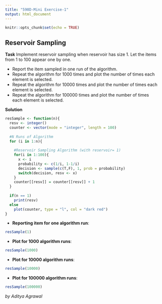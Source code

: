 ```yaml
---
title: "590D-Mini Exercise-1"
output: html_document
---
```


```r
knitr::opts_chunk$set(echo = TRUE)
```

## Reservoir Sampling

**Task**
Implement reservoir sampling when reservoir has size 1. Let the items from 1 to 100 appear one by one.

* Report the item sampled in one run of the algorithm.
* Repeat the algorithm for 1000 times and plot the
number of times each element is selected.
* Repeat the algorithm for 10000 times and plot the number of times each element is selected.
* Repeat the algorithm for 100000 times and plot the number of times each element is selected.

**Solution**

```r
resSample <- function(n){
  resv <- integer()
  counter <- vector(mode = "integer", length = 100)
  
  #N Runs of Algorithm
  for (i in 1:n){
    
    #Reservoir Sampling Algorithm (with reservoir= 1)
    for(i in 1:100){
      x <- i
      probability <- c(1/i, 1-1/i)
      decision <- sample(c(T,F), 1, prob = probability)
      switch(decision, resv <- x)
    }
    counter[[resv]] = counter[[resv]] + 1
  }
  
  if(n == 1)
    print(resv)
  else
    plot(counter, type = "l", col = "dark red")
}
```

* **Reporting item for one algorithm run**:

```r
resSample(1)
```

* **Plot for 1000 algorithm runs**:

```r
resSample(1000)
```

* **Plot for 10000 algorithm runs**:

```r
resSample(10000)
```

* **Plot for 100000 algorithm runs**:

```r
resSample(100000)
```

*by Aditya Agrawal*